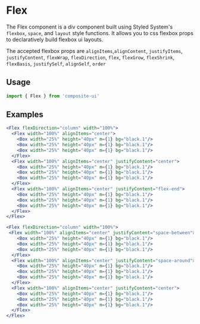 # Flex

The Flex component is a div component built using Styled System's `flexbox`, `space`, and `layout` 
style functions. It allows you to css flexbox props to declaratively build flexbox ui layouts. 

The accepted flexbox props are `alignItems`,`alignContent`, `justifyItems`, `justifyContent`, `flexWrap`, `flexDirection`, `flex`, `flexGrow`, 
`flexShrink`, `flexBasis`, `justifySelf`, `alignSelf`, `order`

## Usage

```js
import { Flex } from 'composite-ui'
```

## Examples

```jsx live=true
<Flex flexDirection="column" width="100%">
  <Flex width="100%" alignItems="center">
    <Box width="25%" height="40px" m={1} bg="black.1"/>
    <Box width="25%" height="40px" m={1} bg="black.1"/>
    <Box width="25%" height="40px" m={1} bg="black.1"/>
  </Flex>
  <Flex width="100%" alignItems="center" justifyContent="center">
    <Box width="25%" height="40px" m={1} bg="black.1"/>
    <Box width="25%" height="40px" m={1} bg="black.1"/>
    <Box width="25%" height="40px" m={1} bg="black.1"/>
  </Flex>
  <Flex width="100%" alignItems="center" justifyContent="flex-end">
    <Box width="25%" height="40px" m={1} bg="black.1"/>
    <Box width="25%" height="40px" m={1} bg="black.1"/>
    <Box width="25%" height="40px" m={1} bg="black.1"/>
  </Flex>
</Flex>
```

```jsx live=true
<Flex flexDirection="column" width="100%">
 <Flex width="100%" alignItems="center" justifyContent="space-between">
    <Box width="25%" height="40px" m={1} bg="black.1"/>
    <Box width="25%" height="40px" m={1} bg="black.1"/>
    <Box width="25%" height="40px" m={1} bg="black.1"/>
  </Flex>
  <Flex width="100%" alignItems="center" justifyContent="space-around">
    <Box width="25%" height="40px" m={1} bg="black.1"/>
    <Box width="25%" height="40px" m={1} bg="black.1"/>
    <Box width="25%" height="40px" m={1} bg="black.1"/>
  </Flex>
  <Flex width="100%" alignItems="center" justifyContent="center">
    <Box width="25%" height="40px" m={1} bg="black.1"/>
    <Box width="25%" height="40px" m={1} bg="black.1"/>
    <Box width="25%" height="40px" m={1} bg="black.1"/>
  </Flex>
</Flex>
```